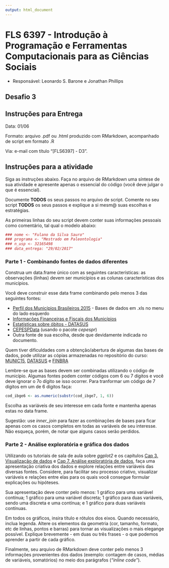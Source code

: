 ```yaml
---
output: html_document
---
```


#  FLS 6397 - Introdução à Programação e Ferramentas Computacionais para as Ciências Sociais

- Responsável: Leonardo S. Barone e Jonathan Phillips

## Desafio 3

## Instruções para Entrega

Data: 01/06

Formato: arquivo .pdf ou .html produzido com RMarkdown, acompanhado de script em formato .R

Via: e-mail com título "[FLS6397] - D3".

## Instruções para a atividade

Siga as instruções abaixo. Faça no arquivo de RMarkdown uma síntese de sua atividade e apresente apenas o essencial do código (você deve julgar o que é essencial).

Documente __TODOS__ os seus passos no arquivo de script. Comente no seu script __TODOS__ os seus passos e explique a si mesm@ suas escolhas e estratégias.

As primeiras linhas do seu script devem conter suas informações pessoais como comentário, tal qual o modelo abaixo:

```r
### nome <- "Fulano da Silva Sauro"
### programa <- "Mestrado em Paleontologia"
### n_usp <- 32165498
### data_entrega: "29/02/2017"
```

### Parte 1 - Combinando fontes de dados diferentes

Construa um data.frame único com as seguintes características: as observações (linhas) devem ser municípios e as colunas características dos municípios.

Você deve construir esse data frame combinando pelo menos 3 das seguintes fontes:

- [Perfil dos Municípios Brasileiros 2015](http://www.ibge.gov.br/home/estatistica/economia/perfilmunic/2015/default.shtm) - Bases de dados em .xls no menu do lado esquerdo
- [Informações Financeiras e Fiscais dos Municípios](https://siconfi.tesouro.gov.br/siconfi/pages/public/consulta_finbra/finbra_list.jsf)
- [Estatísticas sobre óbitos - DATASUS](http://tabnet.datasus.gov.br/cgi/deftohtm.exe?sim/cnv/pobt10br.def)
- [CEPESPData](http://cepesp.io) (usando o pacote _cepespr_)
- Outra fonte de sua escolha, desde que devidamente indicada no documento.

Quem tiver dificuldades com a obtenção/abertura de algumas das bases de dados, pode utilizar as cópias armazenadas no repositório do curso: [MUNIC15](https://raw.githubusercontent.com/leobarone/FLS6397/master/data/Base_MUNIC_2015_xls.zip), [DATASUS](https://raw.githubusercontent.com/leobarone/FLS6397/master/data/obitos_datasus.csv) e [FINBRA](https://raw.githubusercontent.com/leobarone/FLS6397/master/data/receitas_orc_finbra.zip)

Lembre-se que as bases devem ser combinadas utilizando o código de município. Algumas fontes podem conter códigos com 6 ou 7 dígitos e você deve ignorar o 7o dígito se isso ocorrer. Para tranformar um código de 7 dígitos em um de 6 dígitos faça:

```r
cod_ibge6 <- as.numeric(substr(cod_ibge7, 1, 6))
```

Escolha as variáveis de seu interesse em cada fonte e mantenha apenas estas no data frame.

Sugestão: use _inner\_join_ para fazer as combinações de bases para ficar apenas com os casos completos em todas as variáveis de seu interesse. Não esqueça, porém, de notar que alguns casos serão perdidos.

### Parte 2 - Análise exploratória e gráfica dos dados

Utilizando os tutoriais de sala de aula sobre _ggplot2_ e os capítulos [Cap 3. Visualização de dados](http://r4ds.had.co.nz/data-visualisation.html) e [Cap 7. Análise exploratória de dados](http://r4ds.had.co.nz/exploratory-data-analysis.html), faça uma apresentação criativa dos dados e explore relações entre variáveis das diversas fontes. Considere, para facilitar seu processo criativo, visualizar variáveis e relações entre elas para os quais você consegue formular explicações ou hipóteses.

Sua apresentação deve conter pelo menos: 1 gráfico para uma variável contínua; 1 gráfico para uma variável discreta; 1 gráfico para duas variáveis, sendo uma discreta e uma contínua; e 1 gráfico para duas variáveis contínuas.

Em todos os gráficos, insira título e rótulos dos eixos. Quando necessário, inclua legenda. Altere os elementos da geometria (cor, tamanho, formato, etc de linhas, pontos e barras) para tornar as visualizações o mais elegange possível. Explique brevemente - em duas ou três frases - o que podemos aprender a partir de cada gráfico.

Finalmente, seu arquivo de RMarkdown deve conter pelo menos 3 informações provenientes dos dados (exemplo: contagem de casos, médias de variáveis, somatórios) no meio dos parágrafos (_"inline code"_).
